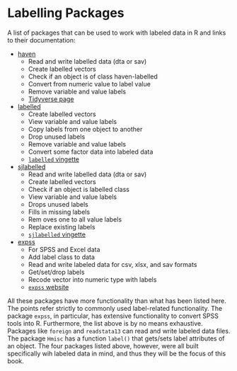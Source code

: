 # Labelling Packages

A list of packages that can be used to work with labeled data in R and links to their documentation:

* [haven](https://cran.r-project.org/web/packages/haven/haven.pdf)
  * Read and write labelled data (dta or sav)
  * Create labelled vectors
  * Check if an object is of class haven-labelled
  * Convert from numeric value to label value
  * Remove variable and value labels
  * [Tidyverse page](https://haven.tidyverse.org/)
* [labelled](https://cran.r-project.org/web/packages/labelled/labelled.pdf)
  * Create labelled vectors
  * View variable and value labels
  * Copy labels from one object to another
  * Drop unused labels
  * Remove variable and value labels
  * Convert some factor data into labeled data
  * [`labelled` vingette](https://cran.r-project.org/web/packages/labelled/vignettes/intro_labelled.html)
* [sjlabelled](https://cran.r-project.org/web/packages/sjlabelled/sjlabelled.pdf)
  * Read and write labelled data (dta or sav)
  * Create labelled vectors
  * Check if an object is labelled class
  * View variable and value labels
  * Drops unused labels
  * Fills in missing labels
  * Rem oves one to all value labels
  * Replace existing labels
  * [`sjlabelled` vingette](https://strengejacke.github.io/sjlabelled/articles/labelleddata.html)
* [expss](https://cran.r-project.org/web/packages/expss/expss.pdf)
  * For SPSS and Excel data
  * Add label class to data
  * Read and write labeled data for csv, xlsx, and sav formats
  * Get/set/drop labels
  * Recode vector into numeric type with labels
  * [`expss` website](https://gdemin.github.io/expss/)
  
All these packages have more functionality than what has been listed here. The points refer strictly to commonly used label-related functionality. The package `expss`, in particular, has extensive functionality to convert SPSS tools into R. Furthermore, the list above is by no means exhaustive. Packages like `foreign` and `readstata13` can read and write labeled data files. The package `Hmisc` has a function `label()` that gets/sets label attributes of an object. The four packages listed above, however, were all built specifically wih labeled data in mind, and thus they will be the focus of this book.